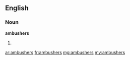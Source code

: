 ==English==

===Noun===
'''ambushers'''

# {{plural of|[[ambusher]]}}

[[ar:ambushers]]
[[fr:ambushers]]
[[mg:ambushers]]
[[my:ambushers]]